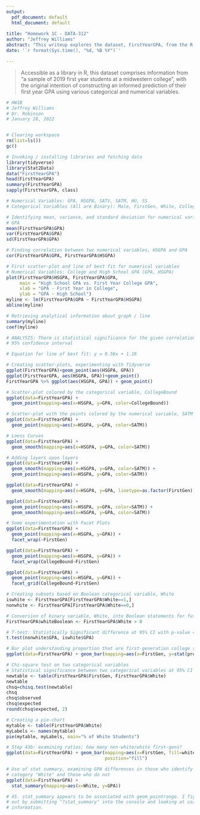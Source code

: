 ```yaml
---
output:
  pdf_document: default
  html_document: default
  
title: "Homework 1C - DATA-312"
author: "Jeffrey Williams"
abstract: "This writeup explores the dataset, FirstYearGPA, from the R library, Stat2Data. Categorical variables in this dataset utilize boolean values for identification. These variables are as follows: Male, FirstGen, White, CollegeBound. Numerical variables are as follows: GPA, HSGPA, SATV, SATM, HU, SS."
date: '`r format(Sys.time(), "%d, %B %Y")`'

---
```




> Accessible as a library in R, this dataset comprises information from "a sample of 2019 first year students at a midwestern college", with the original intention of constructing an informed prediction of their first year GPA using various categorical and numerical variables. 

```r
# HW1B
# Jeffrey Williams
# Dr. Robinson
# January 28, 2022


# Clearing workspace
rm(list=ls())
gc()

# Invoking / installing libraries and fetching data
library(tidyverse)
library(Stat2Data)
data("FirstYearGPA")
head(FirstYearGPA)
summary(FirstYearGPA)
sapply(FirstYearGPA, class)


```
 
```r


# Numerical Variables: GPA, HSGPA, SATV, SATM, HU, SS
# Categorical Variables (All are Binary): Male, FirstGen, White, CollegeBound

# Identifying mean, variance, and standard deviation for numerical variable,
# GPA
mean(FirstYearGPA$GPA)
var(FirstYearGPA$GPA)
sd(FirstYearGPA$GPA)

# Finding correlation between two numerical variables, HSGPA and GPA
cor(FirstYearGPA$GPA, FirstYearGPA$HSGPA)
```

```r
# First scatter-plot and line of best fit for numerical variables
# Numerical Variables: College and High School GPA (GPA, HSGPA)
plot(FirstYearGPA$HSGPA, FirstYearGPA$GPA,
     main = "High School GPA vs. First Year College GPA",
     xlab = "GPA - First Year in College",
     ylab = "GPA - High School")
myline <- lm(FirstYearGPA$GPA ~ FirstYearGPA$HSGPA)
abline(myline)

# Retrieving analytical information about graph / line
summary(myline)
coef(myline)
```

```r

# ANALYSIS: There is statistical significance for the given correlation at the 
# 95% confidence interval

# Equation for line of best fit: y = 0.56x + 1.18

# Creating scatter-plots, experimenting with Tidyverse
ggplot(FirstYearGPA)+geom_point(aes(HSGPA, GPA))
ggplot(FirstYearGPA, aes(HSGPA, GPA))+geom_point()
FirstYearGPA %>% ggplot(aes(HSGPA, GPA)) + geom_point()
```

```r
# Scatter-plot colored by the categorical variable, CollegeBound
ggplot(data=FirstYearGPA) +
  geom_point(mapping=aes(x=HSGPA, y=GPA, color=CollegeBound))
```

```r
# Scatter-plot with the points colored by the numerical variable, SATM
ggplot(data=FirstYearGPA) +
  geom_point(mapping=aes(x=HSGPA, y=GPA, color=SATM))

```

```r
# Loess Curves
ggplot(data=FirstYearGPA) +
  geom_smooth(mapping=aes(x=HSGPA, y=GPA, color=SATM))
```

```r
# Adding layers upon layers
ggplot(data=FirstYearGPA) +
  geom_smooth(mapping=aes(x=HSGPA, y=GPA, color=SATM)) +
  geom_point(mapping=aes(x=HSGPA, y=GPA, color=SATM))
```

```r
ggplot(data=FirstYearGPA) + 
  geom_smooth(mapping=aes(x=HSGPA, y=GPA, linetype=as.factor(FirstGen)))
```

```r
ggplot(data=FirstYearGPA) +
  geom_point(mapping=aes(x=HSGPA, y=GPA, color=SATM)) +
  geom_smooth(mapping=aes(x=HSGPA, y=GPA, color=SATM)) 
```

```r
# Some experimentation with Facet Plots
ggplot(data=FirstYearGPA) + 
  geom_point(mapping=aes(x=HSGPA, y=GPA)) + 
  facet_wrap(~FirstGen)
```

```r
ggplot(data=FirstYearGPA) + 
  geom_point(mapping=aes(x=HSGPA, y=GPA)) + 
  facet_wrap(CollegeBound~FirstGen)
```

```r
ggplot(data=FirstYearGPA) + 
  geom_point(mapping=aes(x=HSGPA, y=GPA)) + 
  facet_grid(CollegeBound~FirstGen)
```

```r
# Creating subsets based on Boolean categorical variable, White
iswhite <- FirstYearGPA[FirstYearGPA$White==1,]
nonwhite <- FirstYearGPA[FirstYearGPA$White==0,]

# Conversion of binary variable, White, into Boolean statements for future use
FirstYearGPA$whiteBoolean <- FirstYearGPA$White > 0
```

```r
# T-test: Statistically Significant difference at 95% CI with p-value = 0.00025
t.test(nonwhite$GPA, iswhite$GPA)
```

```r
# Bar plot understanding proportion that are first-generation college students
ggplot(data=FirstYearGPA) + geom_bar(mapping=aes(x=FirstGen, y=stat(prop)))
```

```r
# Chi-square test on two categorical variables
# Statistical significance between two categorical variables at 95% CI
newtable <- table(FirstYearGPA$FirstGen, FirstYearGPA$White)
newtable
chsq=chisq.test(newtable)
chsq
chsq$observed
chsq$expected
round(chsq$expected, 2)
```

```r
# Creating a pie-chart
mytable <- table(FirstYearGPA$White)
myLabels <- names(mytable)
pie(mytable, myLabels, main="% of White Students")
```

```r
# Step 43b: examining ratios; how many non-white/white first-gens?
ggplot(data=FirstYearGPA) + geom_bar(mapping=aes(x=FirstGen, fill=whiteBoolean),
                                     position="fill")
```

```r
# Use of stat summary, examining GPA differences in those who identify with
# category "White" and those who do not
ggplot(data=FirstYearGPA) +
  stat_summary(mapping=aes(x=White, y=GPA))

# 45. stat_summary appears to be associated with geom_pointrange. I figured this
# out by submitting "?stat_summary" into the console and looking at usage
# information.
```

